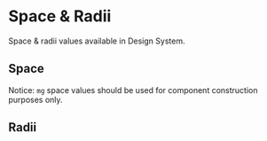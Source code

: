 
<Meta title="Space &amp; Radii" />

# Space & Radii

Space & radii values available in Design System.

## Space

<SpacePalette spaces={spaces}>
  <Alert variant="warning" mb={4}>
    Notice: <code>mg</code> space values should be used for component
    construction purposes only.
  </Alert>
</SpacePalette>

## Radii

<RadiiPalette radii={radii} />
